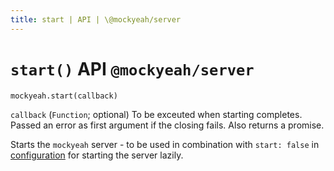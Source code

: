 ```yaml
---
title: start | API | \@mockyeah/server
---
```


# `start()` API `@mockyeah/server`

`mockyeah.start(callback)`

`callback` (`Function`; optional) To be exceuted when starting completes.
Passed an error as first argument if the closing fails. Also returns a promise.

Starts the `mockyeah` server - to be used in combination with `start: false` in [configuration](../../Configuration)
for starting the server lazily.
